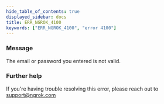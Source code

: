 ```yaml
---
hide_table_of_contents: true
displayed_sidebar: docs
title: ERR_NGROK_4100
keywords: ["ERR_NGROK_4100", "error 4100"]
---
```


### Message

The email or password you entered is not valid.

### Further help

If you're having trouble resolving this error, please reach out to [support@ngrok.com](mailto:support@ngrok.com?subject=Help%20with%20ERR_NGROK_4100)
